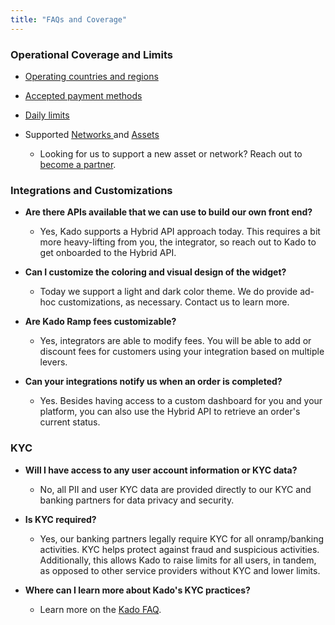 ```yaml
---
title: "FAQs and Coverage"
---
```


### Operational **Coverage and Limits**

* [Operating countries and regions](https://www.kado.money/supported-countries)

* [Accepted payment methods](https://faq.kado.money/en/article/what-payment-methods-can-i-use-on-kado-82fow6/)

* [Daily limits](https://faq.kado.money/en/article/what-is-the-kado-ramp-daily-spend-limit-1c1gpnb/)

* Supported [Networks ](https://faq.kado.money/en/article/what-blockchains-are-supported-by-kado-ramp-9f6yyp/)and [Assets](https://faq.kado.money/en/article/what-assets-can-i-purchase-with-kado-ramp-19l59wv/)  
   * Looking for us to support a new asset or network? Reach out to [become a partner](https://app.kado.money/become-partner).

### Integrations and Customizations

* **Are there APIs available that we can use to build our own front end?**  
   * Yes, Kado supports a Hybrid API approach today. This requires a bit more heavy-lifting from you, the integrator, so reach out to Kado to get onboarded to the Hybrid API.

* **Can I customize the coloring and visual design of the widget?**  
   * Today we support a light and dark color theme. We do provide ad-hoc customizations, as necessary. Contact us to learn more.

* **Are Kado Ramp fees customizable?**  
   * Yes, integrators are able to modify fees. You will be able to add or discount fees for customers using your integration based on multiple levers.

* **Can your integrations notify us when an order is completed?**  
   * Yes. Besides having access to a custom dashboard for you and your platform, you can also use the Hybrid API to retrieve an order's current status.

### KYC

* **Will I have access to any user account information or KYC data?**  
   * No, all PII and user KYC data are provided directly to our KYC and banking partners for data privacy and security.

* **Is KYC required?**  
   * Yes, our banking partners legally require KYC for all onramp/banking activities. KYC helps protect against fraud and suspicious activities. Additionally, this allows Kado to raise limits for all users, in tandem, as opposed to other service providers without KYC and lower limits.

* **Where can I learn more about Kado's KYC practices?**  
   * Learn more on the [Kado FAQ](https://faq.kado.money/).

